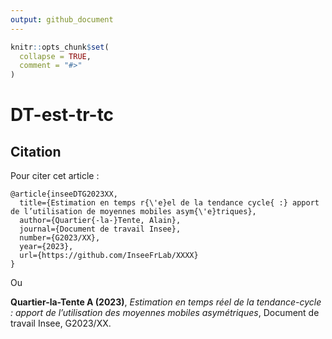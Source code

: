 ```yaml
---
output: github_document
---
```


<!-- README.md is generated from README.Rmd. Please edit that file -->

```r
knitr::opts_chunk$set(
  collapse = TRUE,
  comment = "#>"
)
```

# DT-est-tr-tc


## Citation

Pour citer cet article :

```
@article{inseeDTG2023XX,
  title={Estimation en temps r{\'e}el de la tendance cycle{ :} apport de l’utilisation de moyennes mobiles asym{\'e}triques},
  author={Quartier{-la-}Tente, Alain},
  journal={Document de travail Insee},
  number={G2023/XX},
  year={2023},
  url={https://github.com/InseeFrLab/XXXX}
}
```


Ou 

**Quartier-la-Tente A (2023)**, *Estimation en temps réel de la tendance-cycle : apport de l’utilisation des moyennes mobiles asymétriques*, Document de travail Insee, G2023/XX.
